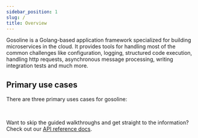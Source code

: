 ```yaml
---
sidebar_position: 1
slug: /
title: Overview
---
```



Gosoline is a Golang-based application framework specialized for building microservices in the cloud. It provides tools for handling most of the common challenges like configuration, logging, structured code execution, handling http requests, asynchronous message processing, writing integration tests and much more.

## Primary use cases

There are three primary uses cases for gosoline:

<PrimaryUseCases />

<br />

Want to skip the guided walkthroughs and get straight to the information? Check out our [API reference docs](/category/reference).
